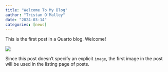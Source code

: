 ```yaml
---
title: "Welcome To My Blog"
author: "Tristan O'Malley"
date: "2024-03-14"
categories: [news]
---
```


This is the first post in a Quarto blog. Welcome!

![](thumbnail.jpg)

Since this post doesn't specify an explicit `image`, the first image in the post will be used in the listing page of posts.
